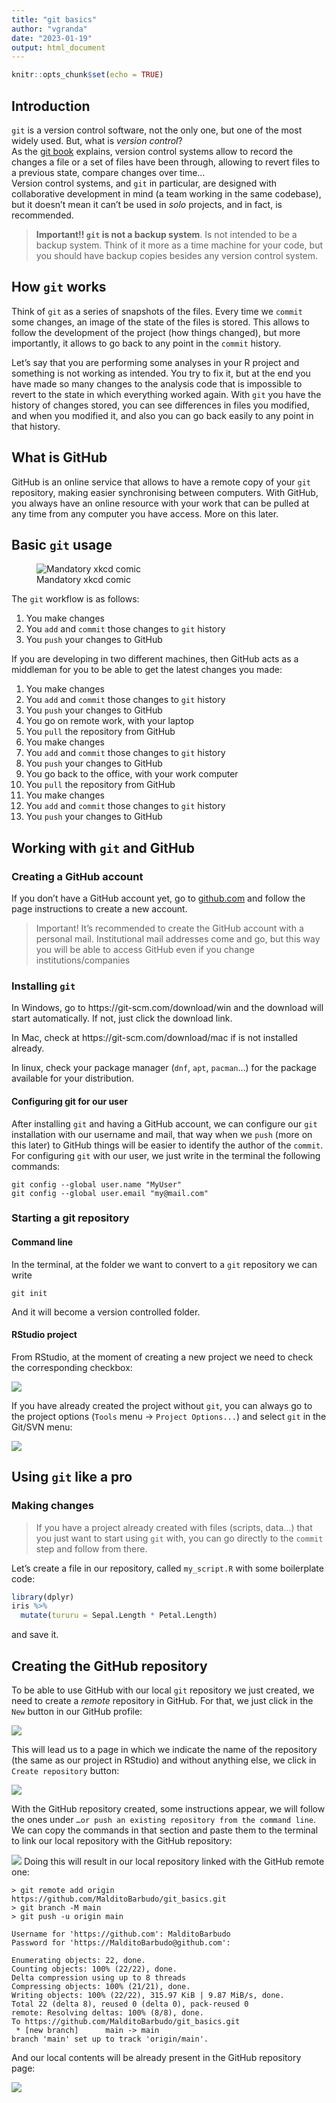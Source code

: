 ```yaml
---
title: "git basics"
author: "vgranda"
date: "2023-01-19"
output: html_document
---
```


```r
knitr::opts_chunk$set(echo = TRUE)
```

## Introduction

`git` is a version control software, not the only one, but one of the most
widely used. But, what is *version control*?  
As the [git book](https://git-scm.com/book/en/v2) explains, version control
systems allow to record the changes a file or a set of files have been through,
allowing to revert files to a previous state, compare changes over time...  
Version control systems, and `git` in particular, are designed with
collaborative development in mind (a team working in the same codebase), but it
doesn't mean it can't be used in *solo* projects, and in fact, is recommended.

  > **Important!! `git` is not a backup system**. Is not intended to be a backup
  system. Think of it more as a time machine for your code, but you should have
  backup copies besides any version control system.

## How `git` works

Think of `git` as a series of snapshots of the files. Every time we `commit`
some changes, an image of the state of the files is stored. This allows to
follow the development of the project (how things changed), but more
importantly, it allows to go back to any point in the `commit` history.  

Let's say that you are performing some analyses in your R project and something
is not working as intended. You try to fix it, but at the end you have made so
many changes to the analysis code that is impossible to revert to the state in
which everything worked again. With `git` you have the history of changes
stored, you can see differences in files you modified, and when you modified it,
and also you can go back easily to any point in that history.

## What is GitHub

GitHub is an online service that allows to have a remote copy of your `git`
repository, making easier synchronising between computers. With GitHub, you
always have an online resource with your work that can be pulled at any time
from any computer you have access. More on this later.

## Basic `git` usage

![Mandatory xkcd comic](git.png)

The `git` workflow is as follows:

  1. You make changes
  1. You `add` and `commit` those changes to `git` history
  1. You `push` your changes to GitHub

If you are developing in two different machines, then GitHub acts as a middleman
for you to be able to get the latest changes you made:

  1. You make changes
  1. You `add` and `commit` those changes to `git` history
  1. You `push` your changes to GitHub
  1. You go on remote work, with your laptop
  1. You `pull` the repository from GitHub
  1. You make changes
  1. You `add` and `commit` those changes to `git` history
  1. You `push` your changes to GitHub
  1. You go back to the office, with your work computer
  1. You `pull` the repository from GitHub
  1. You make changes
  1. You `add` and `commit` those changes to `git` history
  1. You `push` your changes to GitHub

## Working with `git` and GitHub

### Creating a GitHub account

If you don't have a GitHub account yet, go to [github.com](github.com) and
follow the page instructions to create a new account.

  > Important! It's recommended to create the GitHub account with a personal mail. Institutional
  mail addresses come and go, but this way you will be able to access GitHub even if you change
  institutions/companies

### Installing `git`

In Windows, go to https://git-scm.com/download/win and the download will start
automatically. If not, just click the download link.

In Mac, check at https://git-scm.com/download/mac if is not installed already.

In linux, check your package manager (`dnf`, `apt`, `pacman`...) for the
package available for your distribution.

#### Configuring git for our user

After installing `git` and having a GitHub account, we can configure our `git` installation with
our username and mail, that way when we `push` (more on this later) to GitHub things will be easier
to identify the author of the `commit`.
For configuring `git` with our user, we just write in the terminal the following commands:

```
git config --global user.name "MyUser"
git config --global user.email "my@mail.com"
```

### Starting a git repository

#### Command line
In the terminal, at the folder we want to convert to a `git` repository we can
write

```
git init
```

And it will become a version controlled folder.

#### RStudio project

From RStudio, at the moment of creating a new project we need to check the
corresponding checkbox:

![](new_project_git.png)

If you have already created the project without `git`, you can always go to the
project options (`Tools` menu -> `Project Options...`) and select `git` in the
Git/SVN menu:

![](project_options_git.png)

## Using `git` like a pro

### Making changes

  > If you have a project already created with files (scripts, data...) that you just want to
  start using `git` with, you can go directly to the `commit` step and follow from there.

Let's create a file in our repository, called `my_script.R` with some boilerplate code:

```r
library(dplyr)
iris %>%
  mutate(tururu = Sepal.Length * Petal.Length)
```

and save it.

## Creating the GitHub repository

To be able to use GitHub with our local `git` repository we just created, we need to create a
*remote* repository in GitHub. For that, we just click in the `New` button in our GitHub profile:

![](new_github_repository.png)

This will lead us to a page in which we indicate the name of the repository (the same as our
project in RStudio) and without anything else, we click in `Create repository` button:

![](create_github_repository.png)

With the GitHub repository created, some instructions appear, we will follow the ones under
`…or push an existing repository from the command line`. We can copy the commands in that section
and paste them to the terminal to link our local repository with the GitHub repository:

![](first_push.png)
Doing this will result in our local repository linked with the GitHub remote one:

```
> git remote add origin https://github.com/MalditoBarbudo/git_basics.git
> git branch -M main
> git push -u origin main

Username for 'https://github.com': MalditoBarbudo
Password for 'https://MalditoBarbudo@github.com': 

Enumerating objects: 22, done.
Counting objects: 100% (22/22), done.
Delta compression using up to 8 threads
Compressing objects: 100% (21/21), done.
Writing objects: 100% (22/22), 315.97 KiB | 9.87 MiB/s, done.
Total 22 (delta 8), reused 0 (delta 0), pack-reused 0
remote: Resolving deltas: 100% (8/8), done.
To https://github.com/MalditoBarbudo/git_basics.git
 * [new branch]      main -> main
branch 'main' set up to track 'origin/main'.
```

And our local contents will be already present in the GitHub repository page:

![](code_in_github.png)




